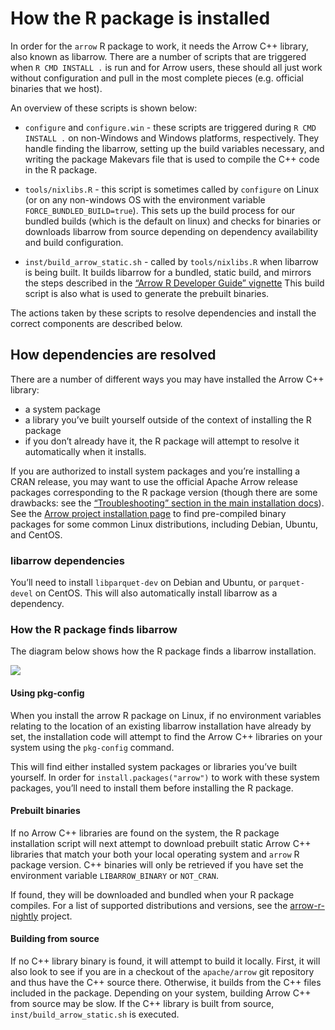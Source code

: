 # How the R package is installed

In order for the `arrow` R package to work, it needs the Arrow C++ library, 
also known as libarrow.  There are a number of scripts that are triggered 
when `R CMD INSTALL .` is run and for Arrow users, these should all just work 
without configuration and pull in the most complete pieces (e.g. official 
binaries that we host).

An overview of these scripts is shown below:

* `configure` and `configure.win` - these scripts are triggered during
`R CMD INSTALL .` on non-Windows and Windows platforms, respectively. They
handle finding the libarrow, setting up the build variables necessary, and
writing the package Makevars file that is used to compile the C++ code in the R
package.

* `tools/nixlibs.R` - this script is sometimes called by `configure` on Linux
(or on any non-windows OS with the environment variable
`FORCE_BUNDLED_BUILD=true`). This sets up the build process for our bundled
builds (which is the default on linux) and checks for binaries or downloads 
libarrow from source depending on dependency availability and build configuration.

* `inst/build_arrow_static.sh` - called by `tools/nixlibs.R` when libarrow is 
being built.  It builds libarrow for a bundled, static build, and
mirrors the steps described in the ["Arrow R Developer Guide" vignette](./setup.html)
This build script is also what is used to generate the prebuilt binaries.

The actions taken by these scripts to resolve dependencies and install the 
correct components are described below.

## How dependencies are resolved

There are a number of different ways you may have installed the Arrow C++ library:

* a system package
* a library you've built yourself outside of the context of installing the R package
* if you don't already have it, the R package will attempt to resolve it automatically when it installs.

If you are authorized to install system packages and you're installing a CRAN release,
you may want to use the official Apache Arrow release packages corresponding to 
the R package version (though there are some drawbacks: see the 
["Troubleshooting" section in the main installation docs]("../install.html)).
See the [Arrow project installation page](https://arrow.apache.org/install/)
to find pre-compiled binary packages for some common Linux distributions,
including Debian, Ubuntu, and CentOS.

### libarrow dependencies

You'll need to install `libparquet-dev` on Debian and Ubuntu, or `parquet-devel` on CentOS.
This will also automatically install libarrow as a dependency.

### How the R package finds libarrow

The diagram below shows how the R package finds a libarrow installation.

![](../img/install_diagram.png)

#### Using pkg-config

When you install the arrow R package on Linux, if no environment variables 
relating to the location of an existing libarrow installation have already by 
set, the installation code will attempt to find the Arrow C++ libraries on
your system using the `pkg-config` command.

This will find either installed system packages or libraries you've built yourself.
In order for `install.packages("arrow")` to work with these system packages,
you'll need to install them before installing the R package.

#### Prebuilt binaries

If no Arrow C++ libraries are found on the system, the R package installation 
script will next attempt to download prebuilt static Arrow C++ libraries
that match your both your local operating system and `arrow` R package version.
C++ binaries will only be retrieved if you have set the environment variable
`LIBARROW_BINARY` or `NOT_CRAN`.

If found, they will be downloaded and bundled when your R package compiles.
For a list of supported distributions and versions,
see the [arrow-r-nightly](https://github.com/ursa-labs/arrow-r-nightly/blob/master/README.md) project.

#### Building from source

If no C++ library binary is found, it will attempt to build it locally.
First, it will also look to see if you are in
a checkout of the `apache/arrow` git repository and thus have the C++ source there.
Otherwise, it builds from the C++ files included in the package.
Depending on your system, building Arrow C++ from source may be slow.  If the
C++ library is built from source, `inst/build_arrow_static.sh` is executed.
